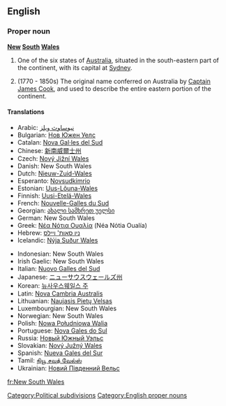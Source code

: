 ==English==

===Proper noun===
'''[[New]] [[South]] [[Wales]]'''

# One of the six states of [[Australia]], situated in the south-eastern part of the continent, with its capital at [[Sydney]].
# {{historical}} (1770 - 1850s) The original name conferred on Australia by [[w:Captain James Cook|Captain James Cook]], and used to describe the entire eastern portion of the continent.
====Translations====
{{top}}
*Arabic: [[نيوساوث ويلز]]
*Bulgarian: [[Нов Южен Уелс]]
*Catalan: [[Nova Gal·les del Sud]]
*Chinese: [[新南威爾士州]]
*Czech: [[Nový Jižní Wales]]
*Danish: New South Wales
*Dutch: [[Nieuw-Zuid-Wales]]
*Esperanto: [[Novsudkimrio]]
*Estonian: [[Uus-Lõuna-Wales]]
*Finnish: [[Uusi-Etelä-Wales]]
*French: [[Nouvelle-Galles du Sud]]
*Georgian: [[ახალი სამხრეთ უელსი]]
*German: New South Wales
*Greek: [[Νέα Νότια Ουαλία]] (Néa Nόtia Oualía) {{f}}
*Hebrew: [[ניו סאות' ויילס]]
*Icelandic: [[Nýja Suður Wales]]
{{mid}}
*Indonesian: New South Wales
*Irish Gaelic: New South Wales
*Italian: [[Nuovo Galles del Sud]]
*Japanese: [[ニューサウスウェールズ州]]
*Korean: [[뉴사우스웨일스 주]]
*Latin: [[Nova Cambria Australis]]
*Lithuanian: [[Naujasis Pietų Velsas]]
*Luxembourgian: New South Wales
*Norwegian: New South Wales
*Polish: [[Nowa Południowa Walia]]
*Portuguese: [[Nova Gales do Sul]]
*Russia: [[Новый Южный Уэльс]]
*Slovakian: [[Nový Južný Wales]]
*Spanish: [[Nueva Gales del Sur]] {{f}}
*Tamil: [[நியூ சவுத் வேல்ஸ்]]
*Ukrainian: [[Новий Південний Вельс]]
{{bottom}}

[[Category:Political subdivisions]]
[[Category:English proper nouns]]

[[fr:New South Wales]]